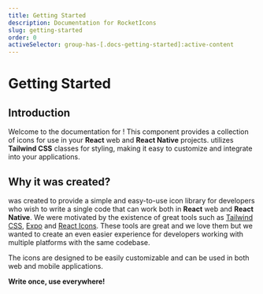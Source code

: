 ```yaml
---
title: Getting Started
description: Documentation for RocketIcons
slug: getting-started
order: 0
activeSelector: group-has-[.docs-getting-started]:active-content
---
```



# Getting Started

## Introduction

Welcome to the documentation for <RocketIconsText className="text-slate-900 dark:text-white" />!
This component provides a collection of icons for use in your **React** web and **React Native** projects.
<RocketIconsText className="text-slate-900 dark:text-white" /> utilizes **Tailwind CSS** classes for styling, making it easy to customize and integrate into your applications.

## Why it was created?

<RocketIconsText className="text-slate-900 dark:text-white" /> was created to provide a simple and
easy-to-use icon library for developers who wish to write a single code that can
work both in **React** web and **React Native**. We were motivated by the existence of great
tools such as
[Tailwind CSS](https://tailwindcss.com/),
[Expo](https://expo.dev/) and
[React Icons](https://react-icons.github.io/react-icons/).
These tools are great and we love them but we wanted to create an even easier experience
 for developers working with multiple platforms with the same codebase.

The icons are designed to be easily customizable and can be used in both web
and mobile applications.

**Write once, use everywhere!**

<Installation />

<Configuration />

<Customization />

<Contributing />
